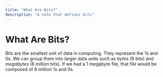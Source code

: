 ```yaml
---
title: "What Are Bits?"
description: "A note that defines bits"
---
```


<Tag tag="Programming"/>

# What Are Bits?

<TimeStamp updated="February 27, 2022, 9:20  PM ET"/>

Bits are the smallest unit of data in computing. They represent
the 1s and 0s. We can group them into larger data units such as
_bytes_ (8 bits) and _megabytes_ (8 million bits). If we had a 
1 megabyte file, that file would be composed of 8 million 1s and 0s.